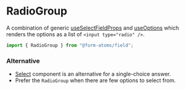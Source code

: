 
<Meta title="components/RadioGroup" of={RadioGroupStories} />

# RadioGroup

A combination of generic [useSelectFieldProps](?path=/docs/hooks-useselectfieldprops--docs) and [useOptions](?path=/docs/hooks-useoptions--docs)
which renders the options as a list of `<input type="radio" />`.

```ts
import { RadioGroup } from "@form-atoms/field";
```

### Alternative

- [Select](?path=/docs/components-select--docs) component is an alternative for a single-choice answer.
- Prefer the `RadioGroup` when there are few options to select from.

<Stories />
